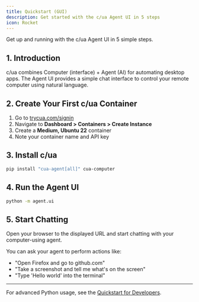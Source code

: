 ```yaml
---
title: Quickstart (GUI)
description: Get started with the c/ua Agent UI in 5 steps
icon: Rocket
---
```


Get up and running with the c/ua Agent UI in 5 simple steps.

## 1. Introduction

c/ua combines Computer (interface) + Agent (AI) for automating desktop apps. The Agent UI provides a simple chat interface to control your remote computer using natural language.

## 2. Create Your First c/ua Container

1. Go to [trycua.com/signin](https://www.trycua.com/signin)
2. Navigate to **Dashboard > Containers > Create Instance**
3. Create a **Medium, Ubuntu 22** container
4. Note your container name and API key

## 3. Install c/ua

```bash
pip install "cua-agent[all]" cua-computer
```

## 4. Run the Agent UI

```bash
python -m agent.ui
```

## 5. Start Chatting

Open your browser to the displayed URL and start chatting with your computer-using agent.

You can ask your agent to perform actions like:
- "Open Firefox and go to github.com"
- "Take a screenshot and tell me what's on the screen"
- "Type 'Hello world' into the terminal"

---

For advanced Python usage, see the [Quickstart for Developers](/docs/quickstart-devs).
